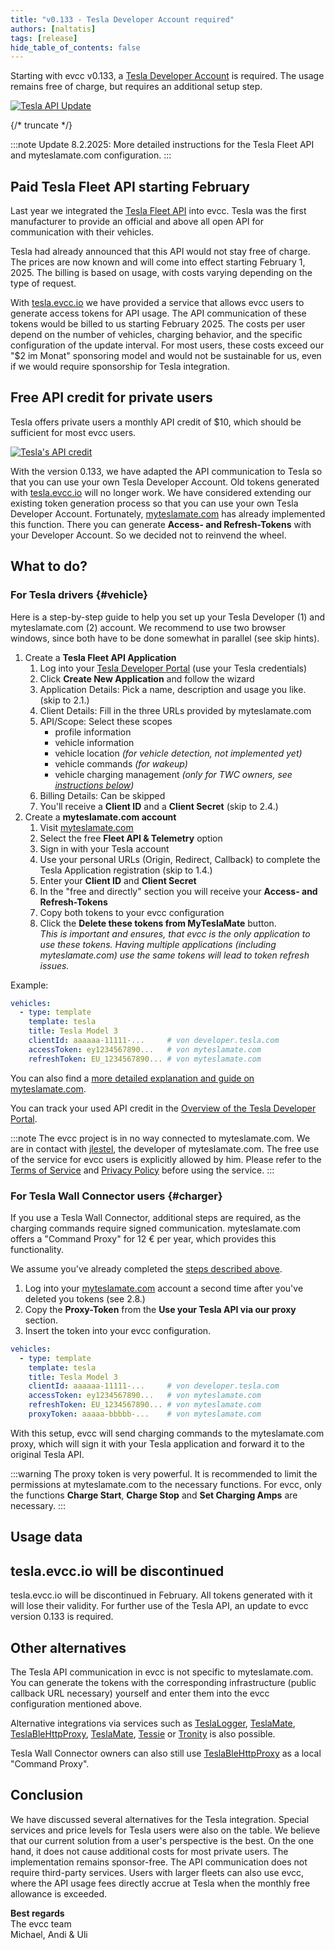 ```yaml
---
title: "v0.133 - Tesla Developer Account required"
authors: [naltatis]
tags: [release]
hide_table_of_contents: false
---
```


Starting with evcc v0.133, a [Tesla Developer Account](https://developer.tesla.com/) is required.
The usage remains free of charge, but requires an additional setup step.

[![Tesla API Update](tesla-api-update-wide.webp)](/blog/2025/01/20/tesla-api-update)

{/* truncate */}

:::note Update
8.2.2025: More detailed instructions for the Tesla Fleet API and myteslamate.com configuration.
:::

## Paid Tesla Fleet API starting February

Last year we integrated the [Tesla Fleet API](/blog/2024/02/01/v0.124-new-tesla-api) into evcc.
Tesla was the first manufacturer to provide an official and above all open API for communication with their vehicles.

Tesla had already announced that this API would not stay free of charge.
The prices are now known and will come into effect starting February 1, 2025.
The billing is based on usage, with costs varying depending on the type of request.

With [tesla.evcc.io](https://tesla.evcc.io) we have provided a service that allows evcc users to generate access tokens for API usage.
The API communication of these tokens would be billed to us starting February 2025.
The costs per user depend on the number of vehicles, charging behavior, and the specific configuration of the update interval.
For most users, these costs exceed our "$2 im Monat" sponsoring model and would not be sustainable for us, even if we would require sponsorship for Tesla integration.

## Free API credit for private users

Tesla offers private users a monthly API credit of $10, which should be sufficient for most evcc users.

[![Tesla's API credit](./tesla-credit-en.png)](https://developer.tesla.com/)

With the version 0.133, we have adapted the API communication to Tesla so that you can use your own Tesla Developer Account.
Old tokens generated with [tesla.evcc.io](https://tesla.evcc.io) will no longer work.
We have considered extending our existing token generation process so that you can use your own Tesla Developer Account.
Fortunately, [myteslamate.com](https://app.myteslamate.com) has already implemented this function.
There you can generate **Access- and Refresh-Tokens** with your Developer Account.
So we decided not to reinvend the wheel.

## What to do?

### For Tesla drivers {#vehicle}

Here is a step-by-step guide to help you set up your Tesla Developer (1) and myteslamate.com (2) account.
We recommend to use two browser windows, since both have to be done somewhat in parallel (see skip hints).

1. Create a **Tesla Fleet API Application**
    1. Log into your [Tesla Developer Portal](https://developer.tesla.com/dashboard) (use your Tesla credentials)
    2. Click **Create New Application** and follow the wizard
    3. Application Details: Pick a name, description and usage you like. (skip to 2.1.)
    4. Client Details: Fill in the three URLs provided by myteslamate.com
    5. API/Scope: Select these scopes
        - profile information
        - vehicle information 
        - vehicle location _(for vehicle detection, not implemented yet)_
        - vehicle commands _(for wakeup)_
        - vehicle charging management _(only for TWC owners, see [instructions below](#charger))_
    6. Billing Details: Can be skipped
    7. You'll receive a **Client ID** and a **Client Secret** (skip to 2.4.)
2. Create a **myteslamate.com account**
    1. Visit [myteslamate.com](https://app.myteslamate.com/)
    2. Select the free **Fleet API & Telemetry** option
    3. Sign in with your Tesla account
    4. Use your personal URLs (Origin, Redirect, Callback) to complete the Tesla Application registration (skip to 1.4.)
    5. Enter your **Client ID** and **Client Secret**
    6. In the "free and directly" section you will receive your **Access- and Refresh-Tokens**
    7. Copy both tokens to your evcc configuration
    8. Click the **Delete these tokens from MyTeslaMate** button.<br/>
       _This is important and ensures, that evcc is the only application to use these tokens.
       Having multiple applications (including myteslamate.com) use the same tokens will lead to token refresh issues._

Example:

```yaml {5-7}
vehicles:
  - type: template
    template: tesla
    title: Tesla Model 3
    clientId: aaaaaa-11111-...     # von developer.tesla.com
    accessToken: ey1234567890...   # von myteslamate.com
    refreshToken: EU_1234567890... # von myteslamate.com
```

You can also find a [more detailed explanation and guide on myteslamate.com](https://www.myteslamate.com/tesla-api-application-registration/).

You can track your used API credit in the [Overview of the Tesla Developer Portal](https://developer.tesla.com/dashboard/).
    
:::note
The evcc project is in no way connected to myteslamate.com.
We are in contact with [jlestel](https://github.com/jlestel), the developer of myteslamate.com.
The free use of the service for evcc users is explicitly allowed by him.
Please refer to the [Terms of Service](https://www.myteslamate.com/terms-of-service) and [Privacy Policy](https://www.myteslamate.com/privacy-policy) before using the service.
:::

### For Tesla Wall Connector users {#charger}

If you use a Tesla Wall Connector, additional steps are required, as the charging commands require signed communication.
myteslamate.com offers a "Command Proxy" for 12 € per year, which provides this functionality.

We assume you've already completed the [steps described above](#vehicle).

1. Log into your [myteslamate.com](https://app.myteslamate.com/) account a second time after you've deleted you tokens (see 2.8.)
2. Copy the **Proxy-Token** from the **Use your Tesla API via our proxy** section.
3. Insert the token into your evcc configuration.

```yaml {8}
vehicles:
  - type: template
    template: tesla
    title: Tesla Model 3
    clientId: aaaaaa-11111-...     # von developer.tesla.com
    accessToken: ey1234567890...   # von myteslamate.com
    refreshToken: EU_1234567890... # von myteslamate.com
    proxyToken: aaaaa-bbbbb-...    # von myteslamate.com
```

With this setup, evcc will send charging commands to the myteslamate.com proxy, which will sign it with your Tesla application and forward it to the original Tesla API.

:::warning
The proxy token is very powerful.
It is recommended to limit the permissions at myteslamate.com to the necessary functions.
For evcc, only the functions **Charge Start**, **Charge Stop** and **Set Charging Amps** are necessary.
:::

## Usage data

## tesla.evcc.io will be discontinued

tesla.evcc.io will be discontinued in February.
All tokens generated with it will lose their validity.
For further use of the Tesla API, an update to evcc version 0.133 is required.

## Other alternatives

The Tesla API communication in evcc is not specific to myteslamate.com.
You can generate the tokens with the corresponding infrastructure (public callback URL necessary) yourself and enter them into the evcc configuration mentioned above.

Alternative integrations via services such as [TeslaLogger](https://docs.evcc.io/docs/devices/vehicles#teslalogger), [TeslaMate](https://docs.evcc.io/docs/devices/vehicles#teslamate), [TeslaBleHttpProxy](https://docs.evcc.io/docs/devices/vehicles#tesla-ble), [TeslaMate](https://docs.evcc.io/docs/devices/vehicles#teslamate), [Tessie](https://docs.evcc.io/docs/devices/vehicles#tessie) or [Tronity](https://docs.evcc.io/docs/devices/vehicles#tronity) is also possible.

Tesla Wall Connector owners can also still use [TeslaBleHttpProxy](https://github.com/wimaha/TeslaBleHttpProxy) as a local "Command Proxy".

## Conclusion

We have discussed several alternatives for the Tesla integration.
Special services and price levels for Tesla users were also on the table.
We believe that our current solution from a user's perspective is the best.
On the one hand, it does not cause additional costs for most private users.
The implementation remains sponsor-free.
The API communication does not require third-party services.
Users with larger fleets can also use evcc, where the API usage fees directly accrue at Tesla when the monthly free allowance is exceeded.

**Best regards**<br/>
The evcc team<br/>
Michael, Andi & Uli